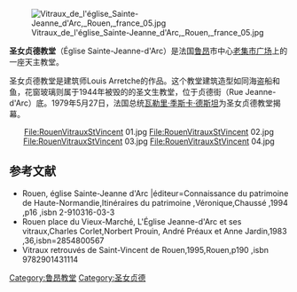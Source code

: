 [[File:Vitraux_de_l'église_Sainte-Jeanne_d'Arc,_Rouen,_france_05.jpg|thumb]]

'''圣女贞德教堂'''（Église Sainte-Jeanne-d'Arc）是法国[[鲁昂|鲁昂]]市中心[[老集市广场|老集市广场]]上的一座天主教堂。

圣女贞德教堂是建筑师Louis Arretche的作品。这个教堂建筑造型如同海盗船和鱼，花窗玻璃则属于1944年被毁的的圣文生教堂，位于贞德街（Rue Jeanne-d'Arc）底。1979年5月27日，法国总统[[瓦勒里·季斯卡·德斯坦|瓦勒里·季斯卡·德斯坦]]为圣女贞德教堂揭幕。
<center><gallery widths=200px heights=200px mode=packed>
File:RouenVitrauxStVincent 01.jpg
File:RouenVitrauxStVincent 02.jpg
File:RouenVitrauxStVincent 03.jpg
File:RouenVitrauxStVincent 04.jpg
</gallery></center>
== 参考文献 ==
* Rouen, église Sainte-Jeanne d'Arc |éditeur=Connaissance du patrimoine de Haute-Normandie,Itinéraires du patrimoine ,Véronique,Chaussé ,1994 ,p16 ,isbn 2-910316-03-3
* Rouen place du Vieux-Marché, L'Église Jeanne-d'Arc et ses vitraux,Charles Corlet,Norbert Prouin, André Préaux et Anne Jardin,1983 ,36,isbn=2854800567 
* Vitraux retrouvés de Saint-Vincent de Rouen,1995,Rouen,p190 ,isbn 9782901431114

{{Commonscat|Église Sainte-Jeanne d’Arc de Rouen}}

[[Category:鲁昂教堂|Category:鲁昂教堂]]
[[Category:圣女贞德|Category:圣女贞德]]